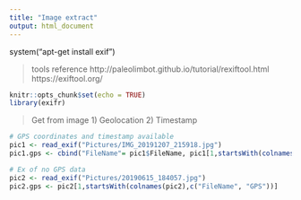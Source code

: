 ```yaml
---
title: "Image extract"
output: html_document
---
```


system("apt-get install exif")

> tools reference
http://paleolimbot.github.io/tutorial/rexiftool.html
https://exiftool.org/


```r
knitr::opts_chunk$set(echo = TRUE)
library(exifr)
```

> Get from image
1) Geolocation
2) Timestamp

```r
# GPS coordinates and timestamp available
pic1 <- read_exif("Pictures/IMG_20191207_215918.jpg")
pic1.gps <- cbind("FileName"= pic1$FileName, pic1[1,startsWith(colnames(pic1),"GPS")])

# Ex of no GPS data
pic2 <- read_exif("Pictures/20190615_184057.jpg")
pic2.gps <- pic2[1,startsWith(colnames(pic2),c("FileName", "GPS"))]
```

